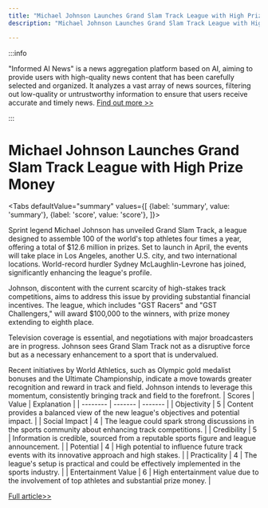 ```yaml
---
title: "Michael Johnson Launches Grand Slam Track League with High Prize Money"
description: "Michael Johnson Launches Grand Slam Track League with High Prize Money"

---
```



:::info

"Informed AI News" is a news aggregation platform based on AI, aiming to provide users with high-quality news content that has been carefully selected and organized. It analyzes a vast array of news sources, filtering out low-quality or untrustworthy information to ensure that users receive accurate and timely news.  [Find out more >>](/)

:::

# Michael Johnson Launches Grand Slam Track League with High Prize Money


<Tabs
	defaultValue="summary"
	values={[
	{label: 'summary', value: 'summary'},
	{label: 'score', value: 'score'},
]}>
<TabItem value="summary">


Sprint legend Michael Johnson has unveiled Grand Slam Track, a league designed to assemble 100 of the world's top athletes four times a year, offering a total of $12.6 million in prizes. Set to launch in April, the events will take place in Los Angeles, another U.S. city, and two international locations. World-record hurdler Sydney McLaughlin-Levrone has joined, significantly enhancing the league's profile.

Johnson, discontent with the current scarcity of high-stakes track competitions, aims to address this issue by providing substantial financial incentives. The league, which includes "GST Racers" and "GST Challengers," will award $100,000 to the winners, with prize money extending to eighth place.

Television coverage is essential, and negotiations with major broadcasters are in progress. Johnson sees Grand Slam Track not as a disruptive force but as a necessary enhancement to a sport that is undervalued.

Recent initiatives by World Athletics, such as Olympic gold medalist bonuses and the Ultimate Championship, indicate a move towards greater recognition and reward in track and field. Johnson intends to leverage this momentum, consistently bringing track and field to the forefront.
</TabItem>
<TabItem value="score">
	| Scores     | Value   | Explanation |
	| -------- | ------- | ------- |
	| Objectivity  | 5    | Content provides a balanced view of the new league's objectives and potential impact.    |
	| Social Impact | 4     | The league could spark strong discussions in the sports community about enhancing track competitions.    |
	| Credibility    | 5    | Information is credible, sourced from a reputable sports figure and league announcement.    |
	| Potential    | 4    | High potential to influence future track events with its innovative approach and high stakes.    |
	| Practicality    | 4    | The league's setup is practical and could be effectively implemented in the sports industry.    |
	| Entertainment Value    | 6    | High entertainment value due to the involvement of top athletes and substantial prize money.    |
</TabItem>
</Tabs>

[Full article>>](https://apnews.com/article/track-sydney-mclaughlin-michael-johnson-37b9457ab1ac692bc207126eb8a4b79a)
